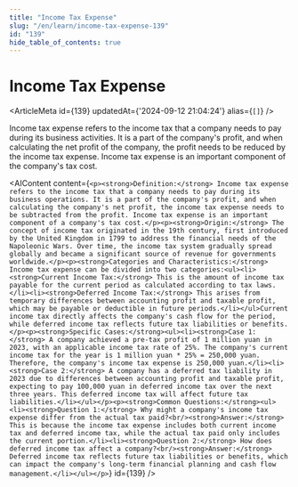 ```yaml
---
title: "Income Tax Expense"
slug: "/en/learn/income-tax-expense-139"
id: "139"
hide_table_of_contents: true
---
```



# Income Tax Expense

<ArticleMeta id={139} updatedAt={'2024-09-12 21:04:24'} alias={`[]`} />
<div className='border-solid border-b border-t-0 my-4 border-[var(--ifm-color-gray-300)]' />

Income tax expense refers to the income tax that a company needs to pay during its business activities. It is a part of the company's profit, and when calculating the net profit of the company, the profit needs to be reduced by the income tax expense. Income tax expense is an important component of the company's tax cost.

<AIContent content={`<p><strong>Definition:</strong> Income tax expense refers to the income tax that a company needs to pay during its business operations. It is a part of the company's profit, and when calculating the company's net profit, the income tax expense needs to be subtracted from the profit. Income tax expense is an important component of a company's tax cost.</p><p><strong>Origin:</strong> The concept of income tax originated in the 19th century, first introduced by the United Kingdom in 1799 to address the financial needs of the Napoleonic Wars. Over time, the income tax system gradually spread globally and became a significant source of revenue for governments worldwide.</p><p><strong>Categories and Characteristics:</strong> Income tax expense can be divided into two categories:<ul><li><strong>Current Income Tax:</strong> This is the amount of income tax payable for the current period as calculated according to tax laws.</li><li><strong>Deferred Income Tax:</strong> This arises from temporary differences between accounting profit and taxable profit, which may be payable or deductible in future periods.</li></ul>Current income tax directly affects the company's cash flow for the period, while deferred income tax reflects future tax liabilities or benefits.</p><p><strong>Specific Cases:</strong><ul><li><strong>Case 1:</strong> A company achieved a pre-tax profit of 1 million yuan in 2023, with an applicable income tax rate of 25%. The company's current income tax for the year is 1 million yuan * 25% = 250,000 yuan. Therefore, the company's income tax expense is 250,000 yuan.</li><li><strong>Case 2:</strong> A company has a deferred tax liability in 2023 due to differences between accounting profit and taxable profit, expecting to pay 100,000 yuan in deferred income tax over the next three years. This deferred income tax will affect future tax liabilities.</li></ul></p><p><strong>Common Questions:</strong><ul><li><strong>Question 1:</strong> Why might a company's income tax expense differ from the actual tax paid?<br/><strong>Answer:</strong> This is because the income tax expense includes both current income tax and deferred income tax, while the actual tax paid only includes the current portion.</li><li><strong>Question 2:</strong> How does deferred income tax affect a company?<br/><strong>Answer:</strong> Deferred income tax reflects future tax liabilities or benefits, which can impact the company's long-term financial planning and cash flow management.</li></ul></p>`} id={139} />
